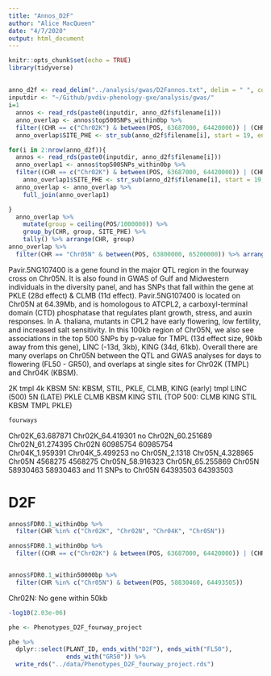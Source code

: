 ```yaml
---
title: "Annos_D2F"
author: "Alice MacQueen"
date: "4/7/2020"
output: html_document
---
```


```r
knitr::opts_chunk$set(echo = TRUE)
library(tidyverse)
```

## 

```r
anno_d2f <- read_delim("../analysis/gwas/D2Fannos.txt", delim = " ", col_names = "filename")
inputdir <- "~/Github/pvdiv-phenology-gxe/analysis/gwas/"
i=1
  annos <- read_rds(paste0(inputdir, anno_d2f$filename[i]))
  anno_overlap <- annos$top500SNPs_within0bp %>%
  filter((CHR == c("Chr02K") & between(POS, 63687000, 64420000)) | (CHR == "Chr02N" & between(POS, 60250000, 61280000)) | (CHR == "Chr04K" & between(POS, 1950000, 5450000)) | (CHR == "Chr05N" & between(POS, 20000, 4330000)) | (CHR == "Chr05N" & between(POS, 58910000, 65260000)))
  anno_overlap$SITE_PHE <- str_sub(anno_d2f$filename[i], start = 19, end = 26)

for(i in 2:nrow(anno_d2f)){
  annos <- read_rds(paste0(inputdir, anno_d2f$filename[i]))
  anno_overlap1 <- annos$top500SNPs_within0bp %>%
  filter((CHR == c("Chr02K") & between(POS, 63687000, 64420000)) | (CHR == "Chr02N" & between(POS, 60250000, 61280000)) | (CHR == "Chr04K" & between(POS, 1950000, 5450000)) | (CHR == "Chr05N" & between(POS, 20000, 4330000)) | (CHR == "Chr05N" & between(POS, 58910000, 65260000)))
    anno_overlap1$SITE_PHE <- str_sub(anno_d2f$filename[i], start = 19, end = 26)
  anno_overlap <- anno_overlap %>%
    full_join(anno_overlap1)

}
  anno_overlap %>% 
    mutate(group = ceiling(POS/1000000)) %>%
    group_by(CHR, group, SITE_PHE) %>%
    tally() %>% arrange(CHR, group)
anno_overlap %>% 
  filter(CHR == "Chr05N" & between(POS, 63800000, 65200000)) %>% arrange(POS)
```
Pavir.5NG107400 is a gene found in the major QTL region in the fourway cross on Chr05N. It is also found in GWAS of Gulf and Midwestern individuals in the diversity panel, and has SNPs that fall within the gene at PKLE (28d effect) & CLMB (11d effect). Pavir.5NG107400 is located on Chr05N at 64.39Mb, and is homologous to ATCPL2, a carboxyl-terminal domain (CTD) phosphatase that regulates plant growth, stress, and auxin responses. In A. thaliana, mutants in CPL2 have early flowering, low fertility, and increased salt sensitivity. In this 100kb region of Chr05N, we also see associations in the top 500 SNPs by p-value for TMPL (13d effect size, 90kb away from this gene), LINC (-13d, 3kb), KING (34d, 61kb).
Overall there are many overlaps on Chr05N between the QTL and GWAS analyses for days to flowering (FL50 - GR50), and overlaps at single sites for Chr02K (TMPL) and Chr04K (KBSM).

2K tmpl
4k KBSM
5N: KBSM, STIL, PKLE, CLMB, KING (early) tmpl LINC (500)
5N (LATE) PKLE CLMB KBSM KING STIL (TOP 500: CLMB KING STIL KBSM TMPL PKLE)
```r
fourways
```
Chr02K_63.687871	Chr02K_64.419301    no
Chr02N_60.251689	Chr02N_61.274395    Chr02N	60985754	60985754	
Chr04K_1.959391	Chr04K_5.499253       no
Chr05N_2.1318	Chr05N_4.328965         Chr05N	4568275	4568275
Chr05N_58.916323	Chr05N_65.255869    Chr05N	58930463	58930463 and 11 SNPs to 
Chr05N	64393503	64393503

# D2F
```r
annos$FDR0.1_within0bp %>%
  filter(CHR %in% c("Chr02K", "Chr02N", "Chr04K", "Chr05N"))

annos$FDR0.1_within0bp %>%
  filter((CHR == c("Chr02K") & between(POS, 63687000, 64420000)) | (CHR == "Chr02N" & between(POS, 60250000, 61280000)) | (CHR == "Chr04K" & between(POS, 1950000, 5450000)) | (CHR == "Chr05N" & between(POS, 20000, 4330000)) | (CHR == "Chr05N" & between(POS, 58910000, 65260000)))


annos$FDR0.1_within50000bp %>%
  filter(CHR %in% c("Chr05N") & between(POS, 58830460, 64493505))
```
Chr02N: No gene within 50kb
```r
-log10(2.03e-06)
```

```r
phe <- Phenotypes_D2F_fourway_project

phe %>%
  dplyr::select(PLANT_ID, ends_with("D2F"), ends_with("FL50"),
                ends_with("GR50")) %>%
  write_rds("../data/Phenotypes_D2F_fourway_project.rds")
```

